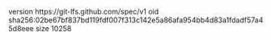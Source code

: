 version https://git-lfs.github.com/spec/v1
oid sha256:02be67bf837bd119fdf007f313c142e5a86afa954bb4d83a1fdadf57a45d8eee
size 10258
